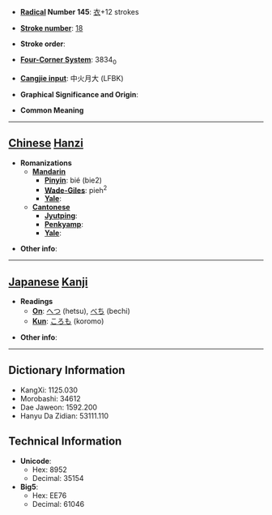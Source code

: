* '''[[Wiktionary:Chinese radical index| Radical]] Number 145''': [[Wiktionary:Chinese radical index 衣|衣]]+12 strokes

* '''[[Wiktionary:Chinese total strokes index|Stroke number]]''': [[Wiktionary:Chinese total strokes index 18|18]]

* '''Stroke order''': 

* '''[[Wiktionary:Chinese four corner index|Four-Corner System]]''': 3834<sub>0</sub>

* '''[[Wiktionary:Chinese Cangjie index|Cangjie input]]''': 中火月大 (LFBK)

* '''Graphical Significance and Origin''': 

* '''Common Meaning'''

----

== [[Chinese]] [[Hanzi]] ==

* '''Romanizations'''
** '''[[Mandarin]]'''
*** '''[[Pinyin]]''': bié (bie2)
*** '''[[Wade-Giles]]''': pieh<sup>2</sup>
*** '''[[Yale]]''': 
** '''[[Cantonese]]'''
*** '''[[Jyutping]]''':
*** '''[[Penkyamp]]''': 
*** '''[[Yale]]''': 

* '''Other info''': 

----

== [[Japanese]] [[Kanji]] ==

* '''Readings'''
** '''[[On]]''': [[へつ]] (hetsu), [[べち]] (bechi)
** '''[[Kun]]''': [[ころも]] (koromo)

* '''Other info''':  

----

== Dictionary Information ==

* KangXi: 1125.030
* Morobashi: 34612
* Dae Jaweon: 1592.200
* Hanyu Da Zidian: 53111.110

== Technical Information ==

* '''Unicode''':
** Hex: 8952
** Decimal: 35154
* '''Big5''':
** Hex: EE76
** Decimal: 61046
